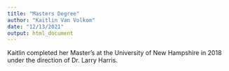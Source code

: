 ```yaml
---
title: "Masters Degree"
author: "Kaitlin Van Volkom"
date: "12/13/2021"
output: html_document
---
```


Kaitlin completed her Master's at the University of New Hampshire in 2018 under the direction of Dr. Larry Harris.